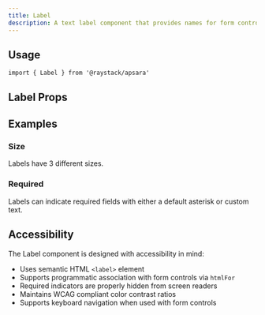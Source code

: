 ```yaml
---
title: Label
description: A text label component that provides names for form controls.
---
```



<Demo data={playground} />

## Usage

```tsx
import { Label } from '@raystack/apsara'
```

## Label Props

<auto-type-table path="./props.ts" name="LabelProps" />

## Examples

### Size

Labels have 3 different sizes.

<Demo data={sizeDemo} />

### Required

Labels can indicate required fields with either a default asterisk or custom text.

<Demo data={requiredDemo} />

## Accessibility

The Label component is designed with accessibility in mind:

- Uses semantic HTML `<label>` element
- Supports programmatic association with form controls via `htmlFor`
- Required indicators are properly hidden from screen readers
- Maintains WCAG compliant color contrast ratios
- Supports keyboard navigation when used with form controls
